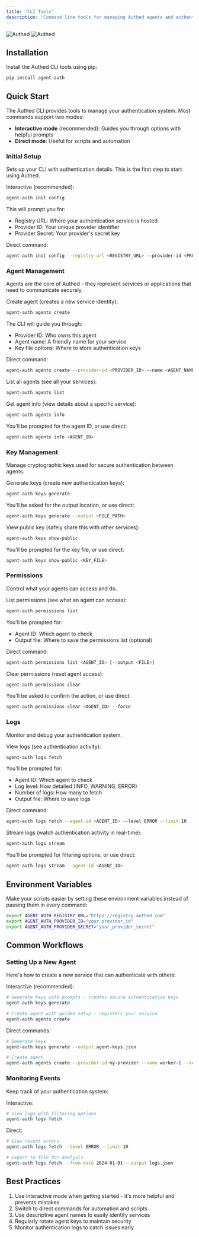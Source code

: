 ```yaml
---
title: 'CLI Tools'
description: 'Command line tools for managing Authed agents and authentication'
---
```


<div className="flex justify-center my-10">
  <img
    className="block dark:hidden w-[360px]"
    src="/logo/dark.svg"
    alt="Authed"
  />
  <img
    className="hidden dark:block w-[360px]"
    src="/logo/light.svg"
    alt="Authed"
  />
</div>

## Installation

Install the Authed CLI tools using pip:

```bash
pip install agent-auth
```

## Quick Start

The Authed CLI provides tools to manage your authentication system. Most commands support two modes:
- **Interactive mode** (recommended): Guides you through options with helpful prompts
- **Direct mode**: Useful for scripts and automation

### Initial Setup

Sets up your CLI with authentication details. This is the first step to start using Authed.

Interactive (recommended):
```bash
agent-auth init config
```
This will prompt you for:
- Registry URL: Where your authentication service is hosted
- Provider ID: Your unique provider identifier
- Provider Secret: Your provider's secret key

Direct command:
```bash
agent-auth init config --registry-url <REGISTRY_URL> --provider-id <PROVIDER_ID> --provider-secret <PROVIDER_SECRET>
```

### Agent Management

Agents are the core of Authed - they represent services or applications that need to communicate securely.

Create agent (creates a new service identity):
```bash
agent-auth agents create
```
The CLI will guide you through:
- Provider ID: Who owns this agent
- Agent name: A friendly name for your service
- Key file options: Where to store authentication keys

Direct command:
```bash
agent-auth agents create --provider-id <PROVIDER_ID> --name <AGENT_NAME>
```

List all agents (see all your services):
```bash
agent-auth agents list
```

Get agent info (view details about a specific service):
```bash
agent-auth agents info
```
You'll be prompted for the agent ID, or use direct:
```bash
agent-auth agents info <AGENT_ID>
```

### Key Management

Manage cryptographic keys used for secure authentication between agents.

Generate keys (create new authentication keys):
```bash
agent-auth keys generate
```
You'll be asked for the output location, or use direct:
```bash
agent-auth keys generate --output <FILE_PATH>
```

View public key (safely share this with other services):
```bash
agent-auth keys show-public
```
You'll be prompted for the key file, or use direct:
```bash
agent-auth keys show-public <KEY_FILE>
```

### Permissions

Control what your agents can access and do.

List permissions (see what an agent can access):
```bash
agent-auth permissions list
```
You'll be prompted for:
- Agent ID: Which agent to check
- Output file: Where to save the permissions list (optional)

Direct command:
```bash
agent-auth permissions list <AGENT_ID> [--output <FILE>]
```

Clear permissions (reset agent access):
```bash
agent-auth permissions clear
```
You'll be asked to confirm the action, or use direct:
```bash
agent-auth permissions clear <AGENT_ID> --force
```

### Logs

Monitor and debug your authentication system.

View logs (see authentication activity):
```bash
agent-auth logs fetch
```
You'll be prompted for:
- Agent ID: Which agent to check
- Log level: How detailed (INFO, WARNING, ERROR)
- Number of logs: How many to fetch
- Output file: Where to save logs

Direct command:
```bash
agent-auth logs fetch --agent-id <AGENT_ID> --level ERROR --limit 10
```

Stream logs (watch authentication activity in real-time):
```bash
agent-auth logs stream
```
You'll be prompted for filtering options, or use direct:
```bash
agent-auth logs stream --agent-id <AGENT_ID>
```

## Environment Variables

Make your scripts easier by setting these environment variables instead of passing them in every command:

```bash
export AGENT_AUTH_REGISTRY_URL="https://registry.authed.com"
export AGENT_AUTH_PROVIDER_ID="your_provider_id"
export AGENT_AUTH_PROVIDER_SECRET="your_provider_secret"
```

## Common Workflows

### Setting Up a New Agent

Here's how to create a new service that can authenticate with others:

Interactive (recommended):
```bash
# Generate keys with prompts - creates secure authentication keys
agent-auth keys generate

# Create agent with guided setup - registers your service
agent-auth agents create
```

Direct commands:
```bash
# Generate keys
agent-auth keys generate --output agent-keys.json

# Create agent
agent-auth agents create --provider-id my-provider --name worker-1 --key-file agent-keys.json
```

### Monitoring Events

Keep track of your authentication system:

Interactive:
```bash
# View logs with filtering options
agent-auth logs fetch
```

Direct:
```bash
# View recent errors
agent-auth logs fetch --level ERROR --limit 10

# Export to file for analysis
agent-auth logs fetch --from-date 2024-01-01 --output logs.json
```

## Best Practices

1. Use interactive mode when getting started - it's more helpful and prevents mistakes
2. Switch to direct commands for automation and scripts
3. Use descriptive agent names to easily identify services
4. Regularly rotate agent keys to maintain security
5. Monitor authentication logs to catch issues early 